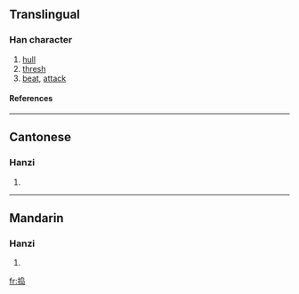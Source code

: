 {{see|搗}}

==Translingual==
===Han character===
{{Han char|rn=64|rad=手|as=07|sn=10|four=|canj=手心卜山 (QPYU)}}
# [[hull]]
# [[thresh]]
# [[beat]], [[attack]]
====References====
{{Han ref|kx=0434.241|hdz=31887.020|uh=6363|ud=25443}}
----
==Cantonese==
===Hanzi===
{{yue-hanzi|jyut=|y=dou2}}
# {{defn|Cantonese}}
----
==Mandarin==
===Hanzi===
{{cmn-hanzi|tra=搗|pin=[[dǎo]] (dao3)|wg=tao<sup>3</sup>}}
# {{defn|Mandarin}}

[[fr:捣]]